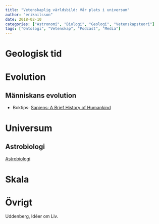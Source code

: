 ```yaml
---
title: "Vetenskaplig världsbild: Vår plats i universum"
author: "eriknilsson"
date: 2018-02-10
categories: ["Astronomi", "Biologi", "Geologi", "Vetenskapsteori"]
tags: ["Ontologi", "Vetenskap", "Podcast", "Media"]
---
```


# Geologisk tid

# Evolution

## Människans evolution

- Boktips: [Sapiens: A Brief History of Humankind](https://en.wikipedia.org/w/index.php?title=Sapiens:_A_Brief_History_of_Humankind&oldid=752895922)

# Universum

## Astrobiologi

[Astrobiologi](/post/astrobiologi)

# Skala

# Övrigt

Uddenberg, Idéer om Liv.
